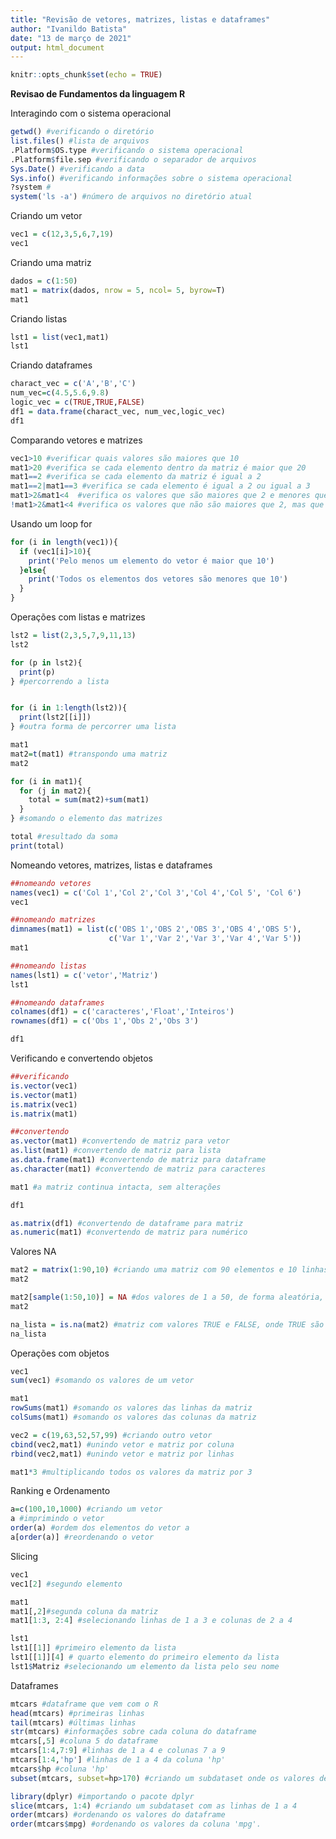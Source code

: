 ---
title: "Revisão de vetores, matrizes, listas e dataframes"
author: "Ivanildo Batista"
date: "13 de março de 2021"
output: html_document
---

```{r setup, include=FALSE}
knitr::opts_chunk$set(echo = TRUE)
```

**Revisao de Fundamentos da linguagem R**

Interagindo com o sistema operacional

```{r}
getwd() #verificando o diretório
list.files() #lista de arquivos
.Platform$OS.type #verificando o sistema operacional
.Platform$file.sep #verificando o separador de arquivos
Sys.Date() #verificando a data
Sys.info() #verificando informações sobre o sistema operacional
?system #
system('ls -a') #número de arquivos no diretório atual
```

Criando um vetor
```{r}
vec1 = c(12,3,5,6,7,19)
vec1
```

Criando uma matriz
```{r}
dados = c(1:50)
mat1 = matrix(dados, nrow = 5, ncol= 5, byrow=T)
mat1
```

Criando listas
```{r}
lst1 = list(vec1,mat1)
lst1
```

Criando dataframes
```{r}
charact_vec = c('A','B','C')
num_vec=c(4.5,5.6,9.8)
logic_vec = c(TRUE,TRUE,FALSE)
df1 = data.frame(charact_vec, num_vec,logic_vec)
df1
```

Comparando vetores e matrizes
```{r}
vec1>10 #verificar quais valores são maiores que 10
mat1>20 #verifica se cada elemento dentro da matriz é maior que 20
mat1==2 #verifica se cada elemento da matriz é igual a 2
mat1==2|mat1==3 #verifica se cada elemento é igual a 2 ou igual a 3
mat1>2&mat1<4  #verifica os valores que são maiores que 2 e menores que 4
!mat1>2&mat1<4 #verifica os valores que não são maiores que 2, mas que são menores que 4
```

Usando um loop for
```{r}
for (i in length(vec1)){
  if (vec1[i]>10){
    print('Pelo menos um elemento do vetor é maior que 10')
  }else{
    print('Todos os elementos dos vetores são menores que 10')
  }
}
```

Operações com listas e matrizes
```{r}
lst2 = list(2,3,5,7,9,11,13)
lst2

for (p in lst2){
  print(p)
} #percorrendo a lista


for (i in 1:length(lst2)){
  print(lst2[[i]])
} #outra forma de percorrer uma lista

mat1
mat2=t(mat1) #transpondo uma matriz
mat2 

for (i in mat1){
  for (j in mat2){
    total = sum(mat2)+sum(mat1)
  }
} #somando o elemento das matrizes

total #resultado da soma
print(total)
```

Nomeando vetores, matrizes, listas e dataframes
```{r}
##nomeando vetores
names(vec1) = c('Col 1','Col 2','Col 3','Col 4','Col 5', 'Col 6')
vec1
```

```{r}
##nomeando matrizes
dimnames(mat1) = list(c('OBS 1','OBS 2','OBS 3','OBS 4','OBS 5'),
                      c('Var 1','Var 2','Var 3','Var 4','Var 5'))
mat1
```

```{r}
##nomeando listas
names(lst1) = c('vetor','Matriz')
lst1
```

```{r}
##nomeando dataframes
colnames(df1) = c('caracteres','Float','Inteiros')
rownames(df1) = c('Obs 1','Obs 2','Obs 3')

df1
```

Verificando e convertendo objetos

```{r}
##verificando
is.vector(vec1)
is.vector(mat1)
is.matrix(vec1)
is.matrix(mat1)
```

```{r}
##convertendo
as.vector(mat1) #convertendo de matriz para vetor
as.list(mat1) #convertendo de matriz para lista
as.data.frame(mat1) #convertendo de matriz para dataframe
as.character(mat1) #convertendo de matriz para caracteres
```

```{r}
mat1 #a matriz continua intacta, sem alterações

df1

as.matrix(df1) #convertendo de dataframe para matriz
as.numeric(mat1) #convertendo de matriz para numérico
```

Valores NA
```{r}
mat2 = matrix(1:90,10) #criando uma matriz com 90 elementos e 10 linhas
mat2

mat2[sample(1:50,10)] = NA #dos valores de 1 a 50, de forma aleatória, serão escolhidos 10 elementos para serem NA
mat2

na_lista = is.na(mat2) #matriz com valores TRUE e FALSE, onde TRUE são os valores NA
na_lista
```

Operações com objetos
```{r}
vec1
sum(vec1) #somando os valores de um vetor

mat1
rowSums(mat1) #somando os valores das linhas da matriz
colSums(mat1) #somando os valores das colunas da matriz

vec2 = c(19,63,52,57,99) #criando outro vetor
cbind(vec2,mat1) #unindo vetor e matriz por coluna
rbind(vec2,mat1) #unindo vetor e matriz por linhas

mat1*3 #multiplicando todos os valores da matriz por 3
```

Ranking e Ordenamento
```{r}
a=c(100,10,1000) #criando um vetor
a #imprimindo o vetor
order(a) #ordem dos elementos do vetor a
a[order(a)] #reordenando o vetor
```

Slicing
```{r}
vec1
vec1[2] #segundo elemento

mat1
mat1[,2]#segunda coluna da matriz
mat1[1:3, 2:4] #selecionando linhas de 1 a 3 e colunas de 2 a 4

lst1
lst1[[1]] #primeiro elemento da lista
lst1[[1]][4] # quarto elemento do primeiro elemento da lista
lst1$Matriz #selecionando um elemento da lista pelo seu nome
```

Dataframes
```{r}
mtcars #dataframe que vem com o R
head(mtcars) #primeiras linhas
tail(mtcars) #últimas linhas
str(mtcars) #informações sobre cada coluna do dataframe
mtcars[,5] #coluna 5 do dataframe
mtcars[1:4,7:9] #linhas de 1 a 4 e colunas 7 a 9
mtcars[1:4,'hp'] #linhas de 1 a 4 da coluna 'hp'
mtcars$hp #coluna 'hp'
subset(mtcars, subset=hp>170) #criando um subdataset onde os valores de hp são maiores que 170
```

```{r}
library(dplyr) #importando o pacote dplyr
slice(mtcars, 1:4) #criando um subdataset com as linhas de 1 a 4
order(mtcars) #ordenando os valores do dataframe
order(mtcars$mpg) #ordenando os valores da coluna 'mpg'.
```